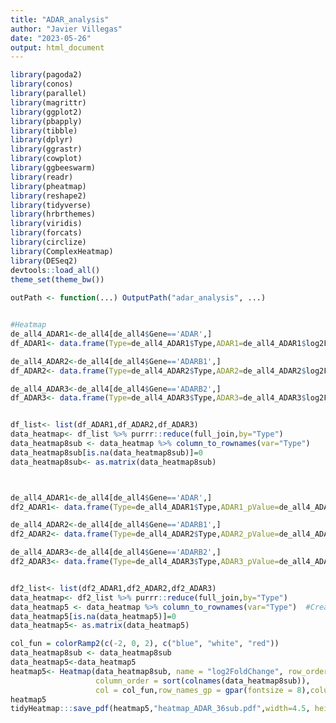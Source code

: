 ```yaml
---
title: "ADAR_analysis"
author: "Javier Villegas"
date: "2023-05-26"
output: html_document
---
```


```r
library(pagoda2)
library(conos)
library(parallel)
library(magrittr)
library(ggplot2)
library(pbapply)
library(tibble)
library(dplyr)
library(ggrastr)
library(cowplot)
library(ggbeeswarm)
library(readr)
library(pheatmap)
library(reshape2)
library(tidyverse)
library(hrbrthemes)
library(viridis)
library(forcats)
library(circlize)
library(ComplexHeatmap)
library(DESeq2)
devtools::load_all()
theme_set(theme_bw())
  
outPath <- function(...) OutputPath("adar_analysis", ...)
```

```r

```



```r
#Heatmap
de_all4_ADAR1<-de_all4[de_all4$Gene=='ADAR',]
df_ADAR1<- data.frame(Type=de_all4_ADAR1$Type,ADAR1=de_all4_ADAR1$log2FoldChange)

de_all4_ADAR2<-de_all4[de_all4$Gene=='ADARB1',]
df_ADAR2<- data.frame(Type=de_all4_ADAR2$Type,ADAR2=de_all4_ADAR2$log2FoldChange)

de_all4_ADAR3<-de_all4[de_all4$Gene=='ADARB2',]
df_ADAR3<- data.frame(Type=de_all4_ADAR3$Type,ADAR3=de_all4_ADAR3$log2FoldChange)


df_list<- list(df_ADAR1,df_ADAR2,df_ADAR3)
data_heatmap<- df_list %>% purrr::reduce(full_join,by="Type")
data_heatmap8sub <- data_heatmap %>% column_to_rownames(var="Type")
data_heatmap8sub[is.na(data_heatmap8sub)]=0
data_heatmap8sub<- as.matrix(data_heatmap8sub)



de_all4_ADAR1<-de_all4[de_all4$Gene=='ADAR',]
df2_ADAR1<- data.frame(Type=de_all4_ADAR1$Type,ADAR1_pValue=de_all4_ADAR1$padj)

de_all4_ADAR2<-de_all4[de_all4$Gene=='ADARB1',]
df2_ADAR2<- data.frame(Type=de_all4_ADAR2$Type,ADAR2_pValue=de_all4_ADAR2$padj)

de_all4_ADAR3<-de_all4[de_all4$Gene=='ADARB2',]
df2_ADAR3<- data.frame(Type=de_all4_ADAR3$Type,ADAR3_pValue=de_all4_ADAR3$padj)


df2_list<- list(df2_ADAR1,df2_ADAR2,df2_ADAR3)
data_heatmap<- df2_list %>% purrr::reduce(full_join,by="Type")
data_heatmap5 <- data_heatmap %>% column_to_rownames(var="Type")  #Creating Dataframe with pvalues
data_heatmap5[is.na(data_heatmap5)]=0
data_heatmap5<- as.matrix(data_heatmap5)

col_fun = colorRamp2(c(-2, 0, 2), c("blue", "white", "red"))
data_heatmap8sub <- data_heatmap8sub
data_heatmap5<-data_heatmap5
heatmap5<- Heatmap(data_heatmap8sub, name = "log2FoldChange", row_order = sort(rownames(data_heatmap8sub)),
                   column_order = sort(colnames(data_heatmap8sub)),
                   col = col_fun,row_names_gp = gpar(fontsize = 8),column_title_gp = gpar(fontsize = 8),column_names_gp = gpar(fontsize = 8), cell_fun = function(j, i, x, y, width, height, fill) {if(data_heatmap5[i, j] < 0.05  & data_heatmap5[i,j]!=0) grid.text(sprintf("*", data_heatmap8sub[i, j]), x, y, gp = gpar(fontsize = 12))})
heatmap5
tidyHeatmap:::save_pdf(heatmap5,"heatmap_ADAR_36sub.pdf",width=4.5, height=20)

```

